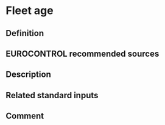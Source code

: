 # Fleet age

## Definition

## EUROCONTROL recommended sources

## Description

## Related standard inputs

## Comment

